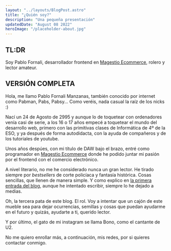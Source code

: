 ```yaml
---
layout: "../layouts/BlogPost.astro"
title: "¿Quién soy?"
description: "Una pequeña presentación"
updatedDate: "August 08 2022"
heroImage: "/placeholder-about.jpg"
---
```


## <span>TL:DR</span> 

Soy Pablo Fornali, desarrollador frontend en <a href="https://magestio.com" target="_blank">Magestio Ecommerce</a>, rolero y lector amateur.

## <span>VERSIÓN COMPLETA</span> 

Hola, me llamo Pablo Fornali Manzanas, también conocido por internet como Pabman, Pabs, Pabsy... Como veréis, nada casual la raíz de los nicks :)

Nací un 24 de Agosto de 2995 y aunque lo de toquetear con ordenadores venía casi de serie, a los 16 o 17 años empecé a toquetear el mundo del desarrollo web, primero con las primitivas clases de Informática de 4º de la ESO, y ya después de forma autodidacta, con la ayuda de compañeros y de los tutoriales de youtube.

Unos años despúes, con mi título de DAW bajo el brazo, entré como programador en <a href="https://magestio.com" target="_blank">Magestio Ecommerce</a> donde he podido juntar mi pasión por el frontend con el comercio electrónico.

A nivel literario, no me he considerado nunca un gran lector. He tirado siempre por <em>bestsellers</em> de corte policíaca y fantasía histórica. Cosas sencillas, que llenen de manera simple. Y como explico en [la primera entrada del blog](/blog/bienvenidos-al-blog), aunque he intentado escribir, siempre lo he dejado a medias.

Oh, la tercera pata de este blog. El rol. Voy a intentar que un cajón de este mueble sea para dejar ocurrencias, semillas y cosas que puedan ayudarme en el futuro y quizás, ayudarte a ti, querido lector.

Y por último, el gato de mi instagram se llama Bono, como el cantante de U2.

No me quiero enrollar más, a continuación, mis redes, por si quieres contactar conmigo.